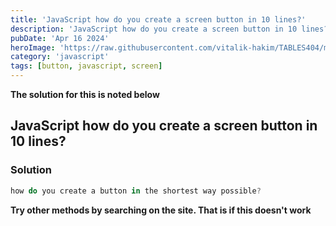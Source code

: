 ```yaml
---
title: 'JavaScript how do you create a screen button in 10 lines?'
description: 'JavaScript how do you create a screen button in 10 lines?'
pubDate: 'Apr 16 2024'
heroImage: 'https://raw.githubusercontent.com/vitalik-hakim/TABLES404/main/error_b/JavaScript.png'
category: 'javascript'
tags: [button, javascript, screen]
---
```


**The solution for this is noted below**

## JavaScript how do you create a screen button in 10 lines?

### Solution

```javascript
how do you create a button in the shortest way possible?
```

**Try other methods by searching on the site. That is if this doesn't work**
